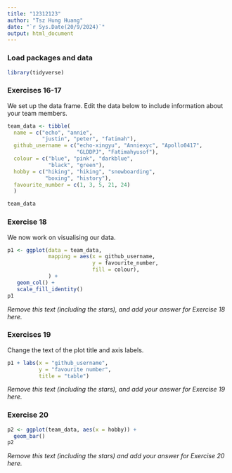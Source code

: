 ```yaml
---
title: "12312123"
author: "Tsz Hung Huang"
date: "`r Sys.Date(20/9/2024)`"
output: html_document
---
```


### Load packages and data

```r
library(tidyverse) 
```

### Exercises 16-17

We set up the data frame. Edit the data below to include information about your team members.

```r
team_data <- tibble(
  name = c("echo", "annie", 
           "justin", "peter", "fatimah"),
  github_username = c("echo-xingyu", "Anniexyc", "Apollo0417", 
                      "GLDDPJ", "Fatimahyusof"), 
  colour = c("blue", "pink", "darkblue", 
             "black", "green"),
  hobby = c("hiking", "hiking", "snowboarding", 
            "boxing", "history"),
  favourite_number = c(1, 3, 5, 21, 24)
  )

team_data
```

### Exercise 18

We now work on visualising our data. 

```r
p1 <- ggplot(data = team_data, 
             mapping = aes(x = github_username, 
                           y = favourite_number,
                           fill = colour), 
             ) +
   geom_col() +
   scale_fill_identity()
p1
```


*Remove this text (including the stars), and add your answer for Exercise 18 here.*

### Exercises 19

Change the text of the plot title and axis labels.

```r
p1 + labs(x = "github_username", 
          y = "favourite number",
          title = "table")
```

*Remove this text (including the stars), and add your answer for Exercise 19 here.*

### Exercise 20

```r
p2 <- ggplot(team_data, aes(x = hobby)) +
  geom_bar()
p2
```

*Remove this text (including the stars) and add your answer for Exercise 20 here.*
